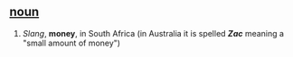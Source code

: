 == [[noun]] ==
#''Slang'', '''money''', in South Africa (in Australia it is spelled ''' ''Zac'' ''' meaning a "small amount of money")